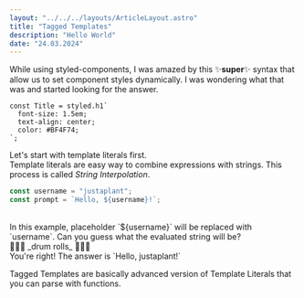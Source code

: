 ```yaml
---
layout: "../../../layouts/ArticleLayout.astro"
title: "Tagged Templates"
description: "Hello World"
date: "24.03.2024"
---
```


While using styled-components, I was amazed by this ✨**super**✨ syntax that allow us to set component styles dynamically. I was wondering what that was and started looking for the answer.

```tsx
const Title = styled.h1`
  font-size: 1.5em;
  text-align: center;
  color: #BF4F74;
`;
```

Let's start with template literals first. 
<br />
Template literals are easy way to combine expressions with strings. This process is called _String Interpolation_.
<br />
```ts 
const username = "justaplant";
const prompt = `Hello, ${username}!`;
```
<br />
In this example, placeholder `${username}` will be replaced with `username`. Can you guess what the evaluated string will be? 
<br />
🥁🥁🥁 _drum rolls_ 🥁🥁🥁
<br />
You're right! The answer is `Hello, justaplant!`
<br />

Tagged Templates are basically advanced version of Template Literals that you can parse with functions.
